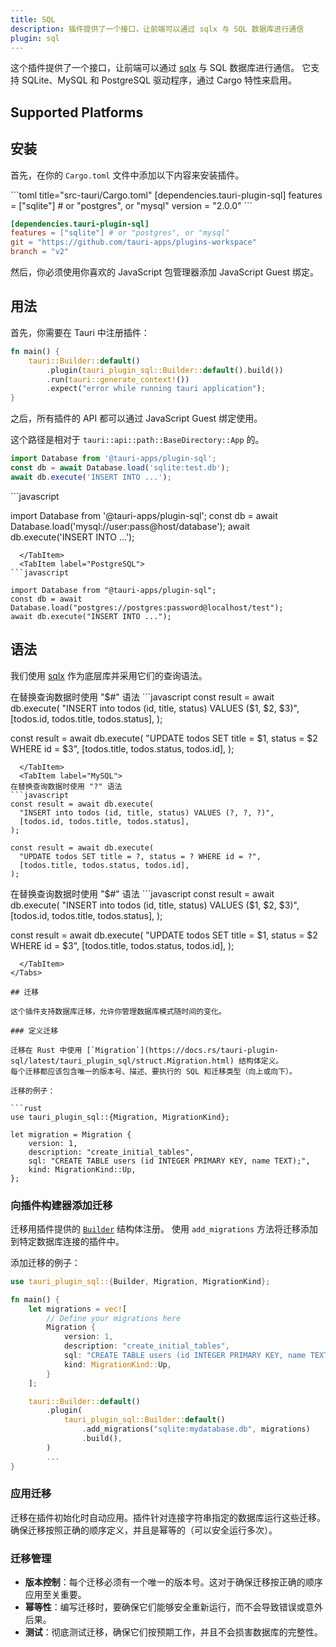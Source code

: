 ```yaml
---
title: SQL
description: 插件提供了一个接口，让前端可以通过 sqlx 与 SQL 数据库进行通信
plugin: sql
---
```




<PluginLinks plugin={frontmatter.plugin} />

这个插件提供了一个接口，让前端可以通过 [sqlx](https://github.com/launchbadge/sqlx) 与 SQL 数据库进行通信。
它支持 SQLite、MySQL 和 PostgreSQL 驱动程序，通过 Cargo 特性来启用。

## Supported Platforms

<Compatibility plugin={frontmatter.plugin} />

## 安装

首先，在你的 `Cargo.toml` 文件中添加以下内容来安装插件。

<Tabs>
  <TabItem label="crates.io">
```toml title="src-tauri/Cargo.toml"
[dependencies.tauri-plugin-sql]
features = ["sqlite"] # or "postgres", or "mysql"
version = "2.0.0"
```
  </TabItem>
  <TabItem label="Git">

```toml title="src-tauri/Cargo.toml"
[dependencies.tauri-plugin-sql]
features = ["sqlite"] # or "postgres", or "mysql"
git = "https://github.com/tauri-apps/plugins-workspace"
branch = "v2"
```

  </TabItem>
</Tabs>

然后，你必须使用你喜欢的 JavaScript 包管理器添加 JavaScript Guest 绑定。

<Tabs>
  <TabItem label="npm.io">
    <CommandTabs
      npm="npm add @tauri-apps/plugin-sql"
      yarn="yarn add @tauri-apps/plugin-sql"
      pnpm="pnpm add @tauri-apps/plugin-sql"
      bun="bun add @tauri-apps/plugin-sql"
    />
  </TabItem>
  <TabItem label="Git">
    <CommandTabs
      npm="npm add https://github.com/tauri-apps/tauri-plugin-sql#v2"
      yarn="yarn add https://github.com/tauri-apps/tauri-plugin-sql#v2"
      pnpm="pnpm add https://github.com/tauri-apps/tauri-plugin-sql#v2"
      bun="bun add https://github.com/tauri-apps/tauri-plugin-sql#v2"
    />
  </TabItem>
</Tabs>

## 用法

首先，你需要在 Tauri 中注册插件：

```rust title="src-tauri/src/main.rs" ins={3}
fn main() {
    tauri::Builder::default()
        .plugin(tauri_plugin_sql::Builder::default().build())
        .run(tauri::generate_context!())
        .expect("error while running tauri application");
}
```

之后，所有插件的 API 都可以通过 JavaScript Guest 绑定使用。

<Tabs>
  <TabItem label="SQLite">

这个路径是相对于 `tauri::api::path::BaseDirectory::App` 的。

```javascript
import Database from '@tauri-apps/plugin-sql';
const db = await Database.load('sqlite:test.db');
await db.execute('INSERT INTO ...');
```

  </TabItem>
  <TabItem label="MySQL">
```javascript

import Database from '@tauri-apps/plugin-sql';
const db = await Database.load('mysql://user:pass@host/database');
await db.execute('INSERT INTO ...');

````
  </TabItem>
  <TabItem label="PostgreSQL">
```javascript

import Database from "@tauri-apps/plugin-sql";
const db = await Database.load("postgres://postgres:password@localhost/test");
await db.execute("INSERT INTO ...");

````

  </TabItem>
</Tabs>

## 语法

我们使用 [sqlx](https://docs.rs/sqlx/latest/sqlx/) 作为底层库并采用它们的查询语法。

<Tabs>
  <TabItem label="SQLite">
在替换查询数据时使用 "$#" 语法
```javascript
const result = await db.execute(
  "INSERT into todos (id, title, status) VALUES ($1, $2, $3)",
  [todos.id, todos.title, todos.status],
);

const result = await db.execute(
"UPDATE todos SET title = $1, status = $2 WHERE id = $3",
[todos.title, todos.status, todos.id],
);

````
  </TabItem>
  <TabItem label="MySQL">
在替换查询数据时使用 "?" 语法
```javascript
const result = await db.execute(
  "INSERT into todos (id, title, status) VALUES (?, ?, ?)",
  [todos.id, todos.title, todos.status],
);

const result = await db.execute(
  "UPDATE todos SET title = ?, status = ? WHERE id = ?",
  [todos.title, todos.status, todos.id],
);
````

  </TabItem>
  <TabItem label="PostgreSQL">
在替换查询数据时使用 "$#" 语法
```javascript
const result = await db.execute(
  "INSERT into todos (id, title, status) VALUES ($1, $2, $3)",
  [todos.id, todos.title, todos.status],
);

const result = await db.execute(
"UPDATE todos SET title = $1, status = $2 WHERE id = $3",
[todos.title, todos.status, todos.id],
);

````
  </TabItem>
</Tabs>

## 迁移

这个插件支持数据库迁移，允许你管理数据库模式随时间的变化。

### 定义迁移

迁移在 Rust 中使用 [`Migration`](https://docs.rs/tauri-plugin-sql/latest/tauri_plugin_sql/struct.Migration.html) 结构体定义。
每个迁移都应该包含唯一的版本号、描述、要执行的 SQL 和迁移类型（向上或向下）。

迁移的例子：

```rust
use tauri_plugin_sql::{Migration, MigrationKind};

let migration = Migration {
    version: 1,
    description: "create_initial_tables",
    sql: "CREATE TABLE users (id INTEGER PRIMARY KEY, name TEXT);",
    kind: MigrationKind::Up,
};
````

### 向插件构建器添加迁移

迁移用插件提供的 [`Builder`](https://docs.rs/tauri-plugin-sql/latest/tauri_plugin_sql/struct.Builder.html) 结构体注册。
使用 `add_migrations` 方法将迁移添加到特定数据库连接的插件中。

添加迁移的例子：

```rust title="src-tauri/src/main.rs" {1} {6-11} {17}
use tauri_plugin_sql::{Builder, Migration, MigrationKind};

fn main() {
    let migrations = vec![
        // Define your migrations here
        Migration {
            version: 1,
            description: "create_initial_tables",
            sql: "CREATE TABLE users (id INTEGER PRIMARY KEY, name TEXT);",
            kind: MigrationKind::Up,
        }
    ];

    tauri::Builder::default()
        .plugin(
            tauri_plugin_sql::Builder::default()
                .add_migrations("sqlite:mydatabase.db", migrations)
                .build(),
        )
        ...
}
```

### 应用迁移

迁移在插件初始化时自动应用。插件针对连接字符串指定的数据库运行这些迁移。确保迁移按照正确的顺序定义，并且是幂等的（可以安全运行多次）。

### 迁移管理

- **版本控制**：每个迁移必须有一个唯一的版本号。这对于确保迁移按正确的顺序应用至关重要。
- **幂等性**：编写迁移时，要确保它们能够安全重新运行，而不会导致错误或意外后果。
- **测试**：彻底测试迁移，确保它们按预期工作，并且不会损害数据库的完整性。
